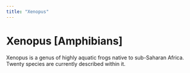 ```yaml
---
title: "Xenopus"
---
```


# Xenopus [Amphibians]

Xenopus is a genus of highly aquatic frogs native to sub-Saharan Africa. Twenty species are currently described within it.
